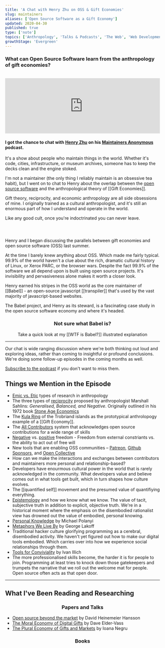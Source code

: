 ```yaml
---
title: 'A Chat with Henry Zhu on OSS & Gift Economies'
slug: maintainers
aliases: ['Open Source Software as a Gift Economy']
updated: 2020-04-30
published: true
type: ['note']
topics: ['Anthropology', 'Talks & Podcasts', 'The Web', 'Web Development', 'Economics', 'Metaphors']
growthStage: 'Evergreen'
---
```


<SmallCenter>

### What can Open Source Software learn from the anthropology of gift economies?

<br />

</SmallCenter>

<iframe src='https://share.transistor.fm/e/9d389287' width='100%' height='180' frameborder='0' scrolling='no' seamless='true' style='width:100%; height:180px;'></iframe>

<SmallCenter>

#### I got the chance to chat with <a href='https://www.henryzoo.com'>Henry Zhu</a> on his  <a href="https://maintainersanonymous.com/">Maintainers Anonymous</a> podcast. 

</SmallCenter>

It's a show about people who maintain things in the world.  Whether it's code, cities, infrastructure, or museum archives, someone has to keep the decks clean and the engine stoked.

I'm not a maintainer (the only thing I reliably maintain is an obsessive tea habit), but I went on to chat to Henry about the overlap between the <a href="https://en.wikipedia.org/wiki/Open-source-software_movement">open source software</a> and the anthropological theory of [[Gift Economies]].

Gift theory, reciprocity, and economic anthropology are all side obsessions of mine. I originally trained as a cultural anthropologist, and it's still an enormous part of how I understand and operate in the world.  

Like any good cult, once you're indoctrinated you can never leave. 

<div style="padding-top: 1em;padding-bottom: 1em; margin: 0 auto; max-width:340px">

<BasicImage alt="Illustration of a gift and the open source software symbol" src="https://res.cloudinary.com/dg3gyk0gu/image/upload/v1593552785/maggieappleton.com/notes/spot_gift.png" />

</div>

Henry and I began discussing the parallels between gift economies and open source software (OSS) last summer.  

At the time I barely knew anything about OSS. Which made me fairly typical. 99.9% of the world haven't a clue about the rich, dramatic cultural history of Linux, or Xerox PARC, or the browser wars.   Despite the fact 99.9% of the software we all depend upon is built using open source projects. It's invisibility and pervasiveness alone makes it worth a closer look. 

Henry earned his stripes in the OSS world as the core maintainer of [[Babel]] - an open-source javascript [[transpiler]] that's used by the vast majority of javascript-based websites.  

The Babel project, and Henry as its steward, is a fascinating case study in the open source software economy and where it's headed.

<Center>

### Not sure what Babel is?

Take a quick look at my [[WTF is Babel?]] illustrated explanation
<BasicImage src="https://res.cloudinary.com/dg3gyk0gu/image/upload/c_scale,w_600/v1593552781/maggieappleton.com/notes/babel_crop.png" />

</Center>

---

Our chat is wide ranging discussion where we're both thinking out loud and exploring ideas, rather than coming to insightful or profound conclusions. We're doing some follow-up episodes in the coming months as well.  
<p><a href="https://maintainersanonymous.com/">Subscribe to the podcast</a> if you don't want to miss them.</p>

## Things we Mention in the Episode

- <a href="https://en.wikipedia.org/wiki/Emic_and_etic">Emic vs. Etic</a> types of research in anthropology
- The three types of <a href="https://en.wikipedia.org/wiki/Reciprocity_(cultural_anthropology)">reciprocity</a> proposed by anthropologist Marshall Sahlins: _Generalised, Balanced, and Negative_. <Footnote idName={1}>Originally outlined in his 1972 book <a href="https://www.goodreads.com/book/show/28254.Stone_Age_Economics">Stone Age Economics</a></Footnote>
- The <a href="https://en.wikipedia.org/wiki/Kula_ring">Kula Ring</a> of the Trobriand islands as the prototypical anthrolopogy example of a [[Gift Economy]].
- The <a href="https://allcontributors.org/">All Contributors</a> system that acknowledges open source contributions for a wide range of skills
- <a href="https://en.wikipedia.org/wiki/Negative_liberty">Negative</a> vs. <a href="https://en.wikipedia.org/wiki/Positive_liberty">positive</a> freedom - Freedom from external constriants vs. the ability to act out of free will
- New tools that are enabling OSS communities – <a href="https://www.patreon.com/">Patreon</a>, <a href="https://github.com/sponsors">Github Sponsors</a>, and <a href="https://opencollective.com/">Open Collective</a>
- How can we make the interactions and exchanges between contributors and maintainers more personal and relationship-based?
- Developers have enourmous cultural power in the world that is rarely acknowledged in the community. What developers value and believe comes out in what tools get built, which in turn shapes how culture evolves.
- The [[quantified self]] movement and the presumed value of quantifiying everything.
- <a href="https://en.wikipedia.org/wiki/Epistemology">Epistemology</a> and how we know what we know. The value of tacit, subjective truth in addition to explicit, objective truth. We're in a historical moment where the emphasis on the disembodied rationalist view has drowned out the value of embodied, personal knowing.
- <a href="https://www.goodreads.com/book/show/282032.Personal_Knowledge">Personal Knowledge</a> by Michael Polanyi
- <a href="https://www.goodreads.com/book/show/34459.Metaphors_We_Live_By">Metaphors We Live By</a> by George Lakoff
- Traditional hacker culture glorifying programming as a cerebral, disembodied activity.
We haven't yet figured out how to make our digital tools embodied. Which carries over into how we experience social relationships through them.
- <a href="https://www.goodreads.com/book/show/253076.Tools_for_Conviviality">Tools for Conviviality</a> by Ivan Illich
- The more professionalised skills become, the harder it is for people to join. Programming at least tries to knock down those gatekeepers and trumpets the narrative that we roll out the welcome mat for people. Open source often acts as that open door.

---

## What I've Been Reading and Researching

<Center>

### Papers and Talks

</Center>


- <a href="https://m.signalvnoise.com/open-source-beyond-the-market/">Open source beyond the market</a> by David Heinemeier Hansson
- <a href="https://www.jstor.org/stable/26179346">The Moral Economy of Digital Gifts</a> by Dave Elder-Vass
- <a href="https://www.researchgate.net/publication/326331925_The_Plural_economy_of_gifts_and_markets">The Plural Economy of Gifts and Markets</a> by Ioana Negru

<Center>

### Books

</Center>

<ResourceBook large url='https://en.wikipedia.org/wiki/The_Cathedral_and_the_Bazaar' img='https://upload.wikimedia.org/wikipedia/en/c/c4/Cathedral-and-the-Bazaar-book-cover.jpg' title='The Cathedral and the Bazaar' author='Eric Raymond' description='Perhaps the most infamous book on this topic, Raymond gives an insiders view of the history and practice of OS from the 1940s up to 1999. He proposes a foundational philosophy for the community, and a series of maxims for effective OS work.' />

<ResourceBook large url='https://www.goodreads.com/book/show/14891812-coding-freedom' img='https://i.gr-assets.com/images/S/compressed.photo.goodreads.com/books/1354772013l/14891812.jpg' title='Coding Freedom: The Ethics and Aesthetics of Hacking' author='Gabriella Coleman' description="A distinctly anthropological exploration of OS, Coleman covers its history, philosophy, and cultural structures. Coleman is anthropologist specialising in open source hacker culture, Anonymous, 4chan, and all their tangential worlds" />

<ResourceBook large url='https://www.goodreads.com/book/show/201766.The_Gift' img='https://libcom.org/files/imagecache/article/images/library/9780415267496.jpg' title='The Gift' author='Marcell Mauss' description='An anthropological classic on gift theory and gift economies. Published in 1923, Marcel Mauss explores how systems of exchange work in traditional societies around the world in relation to politics, power, and kinship.' />

<ResourceBook large url='https://www.goodreads.com/book/show/28254.Stone_Age_Economicst' img='https://i.pinimg.com/originals/2e/ef/ce/2eefce5879be547a45a152f3a74265cb.jpg' title='Stone Age Economics' author='Marshall Sahlins' description='A comparive study of economic structures exploring the wide variety found among hunter-gatherer societies. Discusses the meaning of affluence, material wealth, and how comminities build rituals around exchange and acts of reciprocity .' />

<ResourceBook large url='https://books.google.co.uk/books/about/Economies_and_cultures.html' img='https://images-na.ssl-images-amazon.com/images/I/51jDaNZSkCL._SX329_BO1,204,203,200_.jpg' title='Economies and Cultures: Foundations of Economic Anthropology' author='Richard Wilks' description="Okay, yes it's a textbook. But it's not as dry as most and gives a sweeping tour through the history of anthropological thought on economics, value systems, and social exchange." />